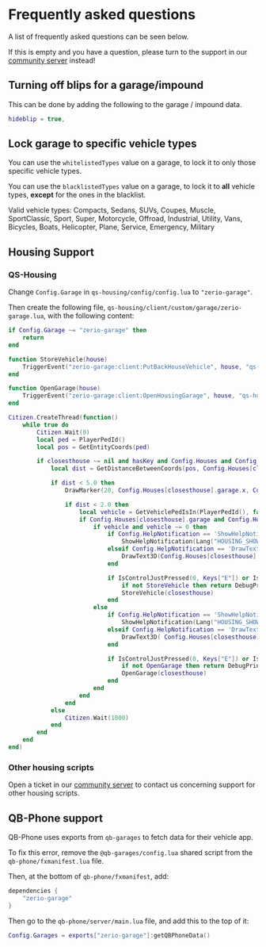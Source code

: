 
# Frequently asked questions

A list of frequently asked questions can be seen below.

If this is empty and you have a question, please turn to the support in our [community server](https://discord.zerio-scripts.com) instead!

## Turning off blips for a garage/impound

This can be done by adding the following to the garage / impound data.

```lua
hideblip = true,
```

## Lock garage to specific vehicle types

You can use the `whitelistedTypes` value on a garage, to lock it to only those specific vehicle types.

You can use the `blacklistedTypes` value on a garage, to lock it to **all** vehicle types, **except** for the ones in the blacklist.

<Callout type="info">
  Valid vehicle types: Compacts, Sedans, SUVs, Coupes, Muscle, SportClassic,
  Sport, Super, Motorcycle, Offroad, Industrial, Utility, Vans, Bicycles, Boats,
  Helicopter, Plane, Service, Emergency, Military
</Callout>

## Housing Support

### QS-Housing

Change `Config.Garage` in `qs-housing/config/config.lua` to `"zerio-garage"`.

Then create the following file, `qs-housing/client/custom/garage/zerio-garage.lua`, with the following content:

```lua
if Config.Garage ~= "zerio-garage" then
    return
end

function StoreVehicle(house)
    TriggerEvent("zerio-garage:client:PutBackHouseVehicle", house, "qs-housing")
end

function OpenGarage(house)
    TriggerEvent("zerio-garage:client:OpenHousingGarage", house, "qs-housing")
end

Citizen.CreateThread(function()
    while true do
        Citizen.Wait(0)
        local ped = PlayerPedId()
        local pos = GetEntityCoords(ped)

        if closesthouse ~= nil and hasKey and Config.Houses and Config.Houses[closesthouse] and Config.Houses[closesthouse].garage then
            local dist = GetDistanceBetweenCoords(pos, Config.Houses[closesthouse].garage.x, Config.Houses[closesthouse].garage.y, Config.Houses[closesthouse].garage.z, true)

            if dist < 5.0 then
                DrawMarker(20, Config.Houses[closesthouse].garage.x, Config.Houses[closesthouse].garage.y, Config.Houses[closesthouse].garage.z + 0.3, 0.0, 0.0, 0.0, 0.0, 0.0, 0.0, 0.3, 0.3, 0.15, 120, 10, 20, 155, false, false, false, 1, false, false, false)

                if dist < 2.0 then
                    local vehicle = GetVehiclePedIsIn(PlayerPedId(), false)
                    if Config.Houses[closesthouse].garage and Config.Houses[closesthouse].garage.x and Config.Houses[closesthouse].garage.y and Config.Houses[closesthouse].garage.z then
                        if vehicle and vehicle ~= 0 then
                            if Config.HelpNotification == 'ShowHelpNotification' then
                                ShowHelpNotification(Lang("HOUSING_SHOWHELP_GARAGE_STORE"))
                            elseif Config.HelpNotification == 'DrawText3D' then
                                DrawText3D(Config.Houses[closesthouse].garage.x, Config.Houses[closesthouse].garage.y, Config.Houses[closesthouse].garage.z + 0.3, Lang("HOUSING_DRAWTEXT_GARAGE_STORE"))
                            end

                            if IsControlJustPressed(0, Keys["E"]) or IsDisabledControlJustPressed(0, Keys["E"]) then
                                if not StoreVehicle then return DebugPrint("Your client/custom/garages/*.lua is not correctly configured") end
                                StoreVehicle(closesthouse)
                            end
                        else
                            if Config.HelpNotification == 'ShowHelpNotification' then
                                ShowHelpNotification(Lang("HOUSING_SHOWHELP_GARAGE_MENU"))
                            elseif Config.HelpNotification == 'DrawText3D' then
                                DrawText3D( Config.Houses[closesthouse].garage.x, Config.Houses[closesthouse].garage.y,  Config.Houses[closesthouse].garage.z + 0.3,  Lang("HOUSING_DRAWTEXT_GARAGE_STORE"))
                            end

                            if IsControlJustPressed(0, Keys["E"]) or IsDisabledControlJustPressed(0, Keys["E"]) then
                                if not OpenGarage then return DebugPrint("Your client/custom/garages/*.lua is not correctly configured") end
                                OpenGarage(closesthouse)
                            end
                        end
                    end
                end
            else
                Citizen.Wait(1000)
            end
        end
    end
end)
```

### Other housing scripts

Open a ticket in our [community server](https://discord.zerio-scripts.com) to contact us concerning support for other housing scripts.

## QB-Phone support

QB-Phone uses exports from `qb-garages` to fetch data for their vehicle app.

To fix this error, remove the `@qb-garages/config.lua` shared script from the `qb-phone/fxmanifest.lua` file.

Then, at the bottom of `qb-phone/fxmanifest`, add:

```lua
dependencies {
    "zerio-garage"
}
```

Then go to the `qb-phone/server/main.lua` file, and add this to the top of it:

```lua
Config.Garages = exports["zerio-garage"]:getQBPhoneData()
```
